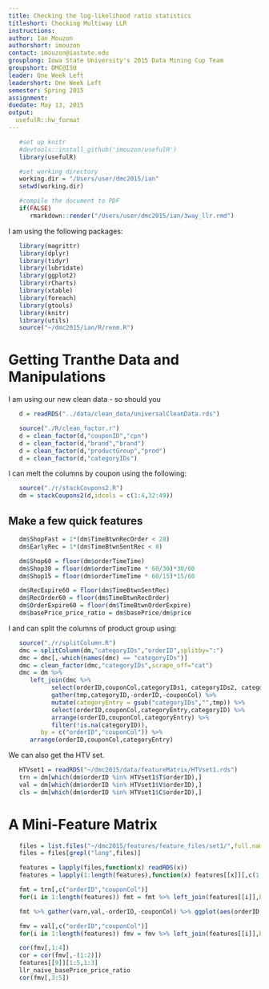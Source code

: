 ```yaml
---
title: Checking the log-likelihood ratio statistics
titleshort: Checking Multiway LLR
instructions: 
author: Ian Mouzon
authorshort: imouzon
contact: imouzon@iastate.edu
grouplong: Iowa State University's 2015 Data Mining Cup Team
groupshort: DMC@ISU
leader: One Week Left 
leadershort: One Week Left
semester: Spring 2015
assignment: 
duedate: May 13, 2015
output:
  usefulR::hw_format
---
```


<!--- # (R code (No Results in Document)) -->
```r
   #set up knitr
   #devtools::install_github('imouzon/usefulR')
   library(usefulR)

   #set working directory
   working.dir = "/Users/user/dmc2015/ian"
   setwd(working.dir)

   #compile the document to PDF
   if(FALSE) 
      rmarkdown::render("/Users/user/dmc2015/ian/3way_llr.rmd")
```

I am using the following packages:
<!--- # (R code (No Results in Document))-->
```r
   library(magrittr)
   library(dplyr)
   library(tidyr)
   library(lubridate)
   library(ggplot2)
   library(rCharts)
   library(xtable)
   library(foreach)
   library(gtools)
   library(knitr)
   library(utils)
   source("~/dmc2015/ian/R/renm.R")
```

# Getting Tranthe Data and Manipulations 
I am using our new clean data - so should you
<!--- chunk-label: R code (No Results in Document) -->
```r
   d = readRDS("../data/clean_data/universalCleanData.rds")

   source("./R/clean_factor.r")
   d = clean_factor(d,"couponID","cpn")
   d = clean_factor(d,"brand","brand")
   d = clean_factor(d,"productGroup","prod")
   d = clean_factor(d,"categoryIDs")
```

I can melt the columns by coupon using the following:
<!--- : R code (No Results in Document) -->
```r
   source("./r/stackCoupons2.R")
   dm = stackCoupons2(d,idcols = c(1:4,32:49)) 
```

## Make a few quick features
<!--- : R code (No Results in Document) -->
```r
   dm$ShopFast = 1*(dm$TimeBtwnRecOrder < 28)
   dm$EarlyRec = 1*(dm$TimeBtwnSentRec < 8)

   dm$Shop60 = floor(dm$orderTimeTime)
   dm$Shop30 = floor(dm$orderTimeTime * 60/30)*30/60
   dm$Shop15 = floor(dm$orderTimeTime * 60/15)*15/60

   dm$RecExpire60 = floor(dm$TimeBtwnSentRec)
   dm$RecOrder60 = floor(dm$TimeBtwnRecOrder)
   dm$OrderExpire60 = floor(dm$TimeBtwnOrderExpire)
   dm$basePrice_price_ratio = dm$basePrice/dm$price
```

I and can split the columns of product group using:
<!--- splitcols: R code (No Results in Document) -->
```r
   source("./r/splitColumn.R")
   dmc = splitColumn(dm,"categoryIDs","orderID",splitby=":") 
   dmc = dmc[,-which(names(dmc) == "categoryIDs")]
   dmc = clean_factor(dmc,"categoryIDs",scrape_off="cat")
   dmc = dm %>% 
      left_join(dmc %>%
            select(orderID,couponCol,categoryIDs1, categoryIDs2, categoryIDs3, categoryIDs4, categoryIDs5) %>%
            gather(tmp,categoryID,-orderID,-couponCol) %>%
            mutate(categoryEntry = gsub("categoryIDs","",tmp)) %>%
            select(orderID,couponCol,categoryEntry,categoryID) %>%
            arrange(orderID,couponCol,categoryEntry) %>%
            filter(!is.na(categoryID)),
         by = c("orderID","couponCol")) %>%
      arrange(orderID,couponCol,categoryEntry)
```
We can also get the HTV set.
<!--- chunk-label: R code (No Results in Document) -->
```r
   HTVset1 = readRDS("~/dmc2015/data/featureMatrix/HTVset1.rds")
   trn = dm[which(dm$orderID %in% HTVset1$T$orderID),]
   val = dm[which(dm$orderID %in% HTVset1$V$orderID),]
   cls = dm[which(dm$orderID %in% HTVset1$C$orderID),]
```

# A Mini-Feature Matrix
<!--- : R code (No Results in Document) -->
```r
   files = list.files("~/dmc2015/features/feature_files/set1/",full.names=TRUE,pattern="llr") 
   files = files[grepl("long",files)]

   features = lapply(files,function(x) readRDS(x))
   features = lapply(1:length(features),function(x) features[[x]][,c(1,2,6)])

   fmt = trn[,c("orderID","couponCol")]
   for(i in 1:length(features)) fmt = fmt %>% left_join(features[[i]],by=c("orderID","couponCol"))

   fmt %>% gather(varn,val,-orderID,-couponCol) %>% ggplot(aes(orderID,val,group=varn,color=couponCol,geom="line")) + geom_line()

   fmv = val[,c("orderID","couponCol")]
   for(i in 1:length(features)) fmv = fmv %>% left_join(features[[i]],by=c("orderID","couponCol"))

   cor(fmv[,1:4])
   cor = cor(fmv[,-(1:2)])
   features[[9]][1:5,1:3]
   llr_naive_basePrice_price_ratio
   cor(fmv[,3:5])
```
